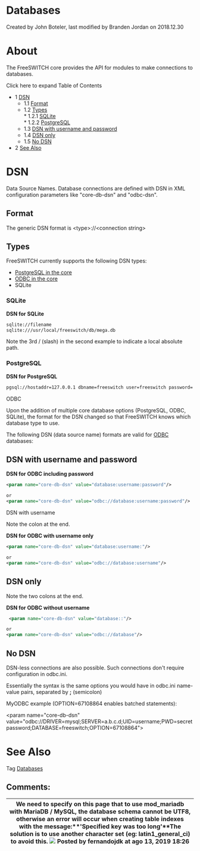 
# Databases 

 Created by  John Boteler, last modified by  Branden Jordan on 2018.12.30

# About

The FreeSWITCH core provides the API for modules to make connections to databases.

Click here to expand Table of Contents

* 1 [DSN](#dsn)  
   * 1.1 [Format](#format-)  
   * 1.2 [Types](#types)  
         * 1.2.1 [SQLite](#sqlite)  
         * 1.2.2 [PostgreSQL](#postgresql)  
   * 1.3 [DSN with username and password](#dsn-with-username-and-password)  
   * 1.4 [DSN only](#dsn-only)  
   * 1.5 [No DSN](#no-dsn)
* 2 [See Also](#see-also)

# DSN

Data Source Names. Database connections are defined with DSN in XML configuration parameters like "core-db-dsn" and "odbc-dsn".

## Format 

The generic DSN format is &lt;type>://&lt;connection string>

## Types

FreeSWITCH currently supports the following DSN types:

* [PostgreSQL in the core](./PostgreSQL-in-the-core_6586757.mdx#dt)
* [ODBC in the core](./ODBC-DSN/Using-ODBC-in-the-core_6586653.mdx)
* SQLite

### SQLite

**DSN for SQLite**

```xml
sqlite://filename
sqlite:///usr/local/freeswitch/db/mega.db
```

Note the 3rd / (slash) in the second example to indicate a local absolute path.

### PostgreSQL

**DSN for PostgreSQL**

```xml
pgsql://hostaddr=127.0.0.1 dbname=freeswitch user=freeswitch password= options='-c client_min_messages=NOTICE' application_name='freeswitch'"
```

ODBC

Upon the addition of multiple core database options (PostgreSQL, ODBC, SQLite), the format for the DSN changed so that FreeSWITCH knows which database type to use.

The following DSN (data source name) formats are valid for [ODBC](./ODBC_13173465.mdx#odbc) databases:

## DSN with username and password

**DSN for ODBC including password**

```xml
<param name="core-db-dsn" value="database:username:password"/>

or
<param name="core-db-dsn" value="odbc://database:username:password"/>
```

DSN with username

Note the colon at the end.

**DSN for ODBC with username only**

```xml
<param name="core-db-dsn" value="database:username:"/>

or
<param name="core-db-dsn" value="odbc://database:username"/>
```

## DSN only

Note the two colons at the end.

**DSN for ODBC without username**

```xml
 <param name="core-db-dsn" value="database::"/>

or
<param name="core-db-dsn" value="odbc://database"/> 
```

## No DSN

DSN-less connections are also possible. Such connections don't require configuration in odbc.ini.

Essentially the syntax is the same options you would have in odbc.ini name-value pairs, separated by **;** (semicolon)

MyODBC example (OPTION=67108864 enables batched statements):

&lt;param name="core-db-dsn" value="odbc://DRIVER=mysql;SERVER=a.b.c.d;UID=username;PWD=secretpassword;DATABASE=freeswitch;OPTION=67108864">

# See Also

Tag [Databases](https://freeswitch.org/confluence/label/FREESWITCH/databases)

## Comments:

| We need to specify on this page that to use mod\_mariadb with MariaDB / MySQL, the database schema cannot be UTF8, otherwise an error will occur when creating table indexes with the message:**'Specified key was too long'**The solution is to use another character set (eg: latin1\_general\_ci) to avoid this. ![](/images/icons/contenttypes/comment_16.png) Posted by fernandojdk at ago 13, 2019 18:26 |
| ------------------------------------------------------------------------------------------------------------------------------------------------------------------------------------------------------------------------------------------------------------------------------------------------------------------------------------------------------------------------------------------------------------- |


